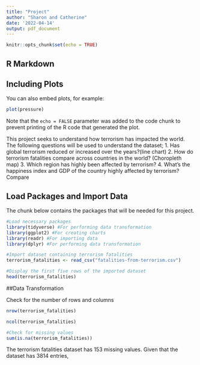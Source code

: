 ```yaml
---
title: "Project"
author: "Sharon and Catherine"
date: '2022-04-14'
output: pdf_document
---
```


```r
knitr::opts_chunk$set(echo = TRUE)
```

## R Markdown



## Including Plots

You can also embed plots, for example:

```r
plot(pressure)
```

Note that the `echo = FALSE` parameter was added to the code chunk to prevent printing of the R code that generated the plot.

This project seeks to understand how terrorism has impacted the world.
The following questions will be used to understand the dataset;
1. Has global terrorism reduced or increased over the years?(line chart)
2. How do terrorism fatalities compare across countries in the world? (Choropleth map)
3. Which region has highly been affected by terrorism?
4. What’s the happiness index and GDP of the country highly affected by terrorism? Compare

## Load Packages and Import Data
The chunk below contains the packages that will be needed for this project.

```r
#Load necessary packages
library(tidyverse) #For performing data transformation
library(ggplot2) #For creating charts
library(readr) #For importing data
library(dplyr) #For performing data transformation
```

```r
#Import dataset containing terrorism fatalities
terrorism_fatalities <- read_csv("fatalities-from-terrorism.csv")
```

```r
#Display the first five rows of the imported dataset
head(terrorism_fatalities)
```

##Data Transformation

Check for the number of rows and columns
```r
nrow(terrorism_fatalities)
```

```r
ncol(terrorism_fatalities)
```


```r
#Check for missing values
sum(is.na(terrorism_fatalities))
```

The terrorism fatalities dataset has 153 missing values. Given that the dataset has 3814 entries, 







